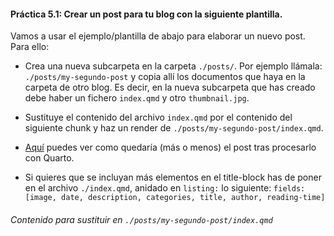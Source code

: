 ::: {.callout-tip collapse="true" appearance="default" icon="false"}

#### Práctica 5.1: Crear un post para tu blog con la siguiente plantilla.

Vamos a usar el ejemplo/plantilla de abajo para elaborar un nuevo post. Para ello:

- Crea una nueva subcarpeta en la carpeta `./posts/`. Por ejemplo llámala: `./posts/my-segundo-post` y copia allí los documentos que haya en la carpeta de otro blog. Es decir, en la nueva subcarpeta que has creado debe haber un fichero `index.qmd` y otro `thumbnail.jpg`.

- Sustituye el contenido del archivo `index.qmd` por el contenido del siguiente chunk y haz un render de `./posts/my-segundo-post/index.qmd`.

- [Aquí](https://perezp44.github.io/taller.primer.blog/taller/ejemplo-de-post.html){target="_blank"} puedes ver como quedaría (más o menos) el post tras procesarlo con Quarto.

- Si quieres que se incluyan más elementos en el title-block has de poner en el archivo `./index.qmd`, anidado en `listing:`  lo siguiente: `fields: [image, date, description, categories, title, author, reading-time]`



###### Contenido para sustituir en `./posts/my-segundo-post/index.qmd`


:::

